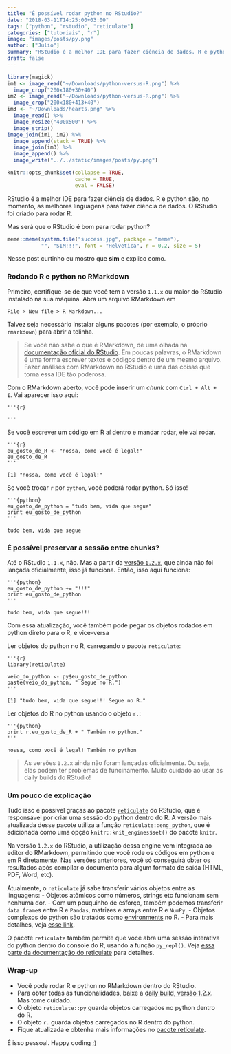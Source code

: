 ```yaml
---
title: "É possível rodar python no RStudio?"
date: "2018-03-11T14:25:00+03:00"
tags: ["python", "rstudio", "reticulate"]
categories: ["tutoriais", "r"]
image: "images/posts/py.png"
author: ["Julio"]
summary: "RStudio é a melhor IDE para fazer ciência de dados. R e python são, no momento, as melhores linguagens para fazer ciência de dados. O RStudio foi criado para rodar R. Será que também serve para rodar python? Nesse post curtinho eu respondo que sim e explico como..."
draft: false
---
```


```r
library(magick)
im1 <- image_read("~/Downloads/python-versus-R.png") %>% 
  image_crop("200x180+30+40")
im2 <- image_read("~/Downloads/python-versus-R.png") %>% 
  image_crop("200x180+413+40")
im3 <- "~/Downloads/hearts.png" %>% 
  image_read() %>% 
  image_resize("400x500") %>% 
  image_strip()
image_join(im1, im2) %>% 
  image_append(stack = TRUE) %>% 
  image_join(im3) %>% 
  image_append() %>% 
  image_write("../../static/images/posts/py.png")
```

```r
knitr::opts_chunk$set(collapse = TRUE, 
                      cache = TRUE, 
                      eval = FALSE)
```

RStudio é a melhor IDE para fazer ciência de dados. R e python são, no momento, as melhores linguagens para fazer ciência de dados. O RStudio foi criado para rodar R. 

Mas será que o RStudio é bom para rodar python? 

```r
meme::meme(system.file("success.jpg", package = "meme"), 
           "", "SIM!!!", font = "Helvetica", r = 0.2, size = 5)
```

Nesse post curtinho eu mostro que **sim** e explico como.

### Rodando R e python no RMarkdown

Primeiro, certifique-se de que você tem a versão `1.1.x` ou maior do RStudio instalado na sua máquina. Abra um arquivo RMarkdown em 

```
File > New file > R Markdown...
```

Talvez seja necessário instalar alguns pacotes (por exemplo, o próprio `rmarkdown`) para abrir a telinha.

> Se você não sabe o que é RMarkdown, dê uma olhada na [documentação oficial do RStudio](https://rmarkdown.rstudio.com/lesson-1.html). Em poucas palavras, o RMarkdown é uma forma escrever textos e códigos dentro de um mesmo arquivo. Fazer análises com RMarkdown no RStudio é uma das coisas que torna essa IDE tão poderosa.

Com o RMarkdown aberto, você pode inserir um *chunk* com `Ctrl + Alt + I`. Vai aparecer isso aqui: 

```
'''{r}

'''
```

Se você escrever um código em R aí dentro e mandar rodar, ele vai rodar. 

```
'''{r}
eu_gosto_de_R <- "nossa, como você é legal!"
eu_gosto_de_R
'''

[1] "nossa, como você é legal!"

```

Se você trocar `r` por `python`, você poderá rodar python. Só isso!

```
'''{python}
eu_gosto_de_python = "tudo bem, vida que segue"
print eu_gosto_de_python
'''

tudo bem, vida que segue

```

### É possível preservar a sessão entre chunks?

Até o RStudio `1.1.x`, não. Mas a partir da [versão `1.2.x`](https://dailies.rstudio.com/), que ainda não foi lançada oficialmente, isso já funciona. Então, isso aqui funciona:

```
'''{python}
eu_gosto_de_python += "!!!" 
print eu_gosto_de_python
'''

tudo bem, vida que segue!!!

```

Com essa atualização, você também pode pegar os objetos rodados em python direto para o R, e vice-versa


Ler objetos do python no R, carregando o pacote `reticulate`:

```
'''{r}
library(reticulate)

veio_do_python <- py$eu_gosto_de_python
paste(veio_do_python, " Segue no R.")
'''

[1] "tudo bem, vida que segue!!! Segue no R."

```

Ler objetos do R no python usando o objeto `r.`:

```
'''{python}
print r.eu_gosto_de_R + " Também no python."
'''

nossa, como você é legal! Também no python

```

> As versões `1.2.x` ainda não foram lançadas oficialmente. Ou seja, elas podem ter problemas de funcinamento. Muito cuidado ao usar as daily builds do RStudio!

### Um pouco de explicação

Tudo isso é possível graças ao pacote [`reticulate`](http://curso-r.com/blog/2017/11/20/2017-11-20-reticulate/) do RStudio, que é responsável por criar uma sessão do python dentro do R. A versão mais atualizada desse pacote utiliza a função `reticulate::eng_python`, que é adicionada como uma opção `knitr::knit_engines$set()` do pacote `knitr`.  

Na versão `1.2.x` do RStudio, a utilização dessa engine vem integrada ao editor do RMarkdown, permitindo que você rode os códigos em python e em R diretamente. Nas versões anteriores, você só conseguirá obter os resultados após compilar o documento para algum formato de saída (HTML, PDF, Word, etc).

Atualmente, o `reticulate` já sabe transferir vários objetos entre as linguagens: 
- Objetos atômicos como números, strings etc funcionam sem nenhuma dor. 
- Com um pouquinho de esforço, também podemos transferir `data.frame`s entre R e `Pandas`, matrizes e arrays entre R e `NumPy`. 
- Objetos complexos do python são tratados como [environments](http://curso-r.com/blog/2017/06/19/2017-06-19-environments/) no R.
- Para mais detalhes, veja [esse link](https://rstudio.github.io/reticulate/index.html#type-conversions).

O pacote `reticulate` também permite que você abra uma sessão interativa do python dentro do console do R, usando a função `py_repl()`. Veja [essa parte da documentação do reticulate](https://rstudio.github.io/reticulate/index.html#python-repl) para detalhes.

### Wrap-up

- Você pode rodar R e python no RMarkdown dentro do RStudio.
- Para obter todas as funcionalidades, baixe a [daily build, versão 1.2.x](https://dailies.rstudio.com/). Mas tome cuidado.
- O objeto `reticulate::py` guarda objetos carregados no python dentro do R.
- O objeto `r.` guarda objetos carregados no R dentro do python.
- Fique atualizada e obtenha mais informações no [pacote reticulate](https://rstudio.github.io/reticulate/index.html).

É isso pessoal. Happy coding ;)
